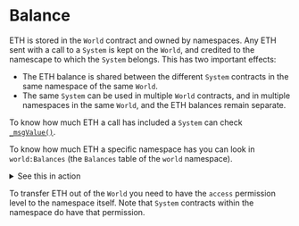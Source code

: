 
# Balance

ETH is stored in the `World` contract and owned by namespaces.
Any ETH sent with a call to a `System` is kept on the `World`, and credited to the namescape to which the `System` belongs.
This has two important effects:

- The ETH balance is shared between the different `System` contracts in the same namespace of the same `World`.
- The same `System` can be used in multiple `World` contracts, and in multiple namespaces in the same `World`, and the ETH balances remain separate.

To know how much ETH a call has included a `System` can check [`_msgValue()`](https://github.com/latticexyz/mud/blob/main/packages/world/src/WorldContext.sol#L34-L36).

To know how much ETH a specific namespace has you can look in `world:Balances` (the `Balances` table of the `world` namespace).

<details>

<summary>See this in action</summary>

1. Have a MUD application running.
   The easiest way to do this is to [run the template locally](/template/typescript/getting-started).

1. Here we are not concerned with the client, so change to the `contracts` page.
   Because we are not concerned with the client, all the file names will be relative to `.../packages/contracts`.

   ```sh copy
   cd packages/contracts
   ```

1. Create a `.env` file with:

   - `PRIVATE_KEY` - the private key of an account that has ETH on the blockchain.
   - `WORLD_ADDRESS` - the address of the `World` to which you add the namespace.

   If you are using the template with a fresh `pnpm dev`, then you can use this `.env`:

   ```sh filename=".env" copy
   # Anvil default private key for the second account
   # (NOT the account that deployed the World)
   PRIVATE_KEY=0x59c6995e998f97a5a0044966f0945389dc9e86dae88c7a8412f4603b6b78690d

   # Address for the world we are extending
   WORLD_ADDRESS=0x6e9474e9c83676b9a71133ff96db43e7aa0a4342
   ```

1. Create this file as `scripts/GetBalance.s.sol`.

   ```solidity filename="GetBalance.s.sol" copy
   // SPDX-License-Identifier: MIT
   pragma solidity >=0.8.21;

   import { Script } from "forge-std/Script.sol";
   import { console } from "forge-std/console.sol";
   import { Balances } from "@latticexyz/world/src/codegen/tables/Balances.sol";
   import { StoreSwitch } from "@latticexyz/store/src/StoreSwitch.sol";
   import { ResourceId } from "@latticexyz/store/src/ResourceId.sol";
   import { WorldResourceIdLib } from "@latticexyz/world/src/WorldResourceId.sol";

   contract GetBalance is Script {
     function run() external {
       address worldAddress = vm.envAddress("WORLD_ADDRESS");
       StoreSwitch.setStoreAddress(worldAddress);
       console.log("World at:", worldAddress);
       ResourceId nsResource = WorldResourceIdLib.encodeNamespace(bytes14(""));
       console.log("Namespace ID: %x", uint256(ResourceId.unwrap(nsResource)));
       uint256 balance = Balances.get(nsResource);
       console.log("Balance: %d wei", balance);
     }
   }
   ```

   <details>

   <summary>Explanation</summary>

   ```solidity
   // SPDX-License-Identifier: MIT
   pragma solidity >=0.8.21;
   ```

   Standard Solidity boilerplate

   ```solidity
   import { Script } from "forge-std/Script.sol";
   import { console } from "forge-std/console.sol";
   ```

   Standard [`forge` script](https://book.getfoundry.sh/tutorials/solidity-scripting) boilerplate.

   ```solidity
   import { Balances } from "@latticexyz/world/src/codegen/tables/Balances.sol";
   ```

   The `Balances` table contains namespace balances.
   Note that while this table's Solidity code is available as part of the library, it is a standard MUD table and as such gets created from [a `mud.config.ts` file](https://github.com/latticexyz/mud/blob/main/packages/world/mud.config.ts#L55-L62).

   ```solidity
   import { StoreSwitch } from "@latticexyz/store/src/StoreSwitch.sol";
   ```

   We need [this file](https://github.com/latticexyz/mud/blob/main/packages/store/src/StoreSwitch.sol) to specify the `World`'s address.

   ```solidity
   import { ResourceId } from "@latticexyz/store/src/ResourceId.sol";
   import { WorldResourceIdLib } from "@latticexyz/world/src/WorldResourceId.sol";
   ```

   We need the namespace's `ResourceId`.

   ```solidity
   contract GetBalance is Script {
       function run() external {
           address worldAddress = vm.envAddress("WORLD_ADDRESS");
   ```

   Get `WORLD_ADDRESS` from `.env`.

   ```solidity
          StoreSwitch.setStoreAddress(worldAddress);
          console.log("World at:", worldAddress);
   ```

   [Set the address of the `World`](https://github.com/latticexyz/mud/blob/main/packages/store/src/StoreSwitch.sol#L58-L65) so future data calls to go to the correct location.

   ```solidity
          ResourceId nsResource = WorldResourceIdLib.encodeNamespace(bytes14(""));
          console.log("Namespace ID: %x", uint256(ResourceId.unwrap(nsResource)));
   ```

   Create the `ResourceId` for the root namespace.

   ```solidity
          uint256 balance = Balances.get(nsResource);
          console.log("Balance: %d wei", balance);
      }
   }
   ```

   Finally, get the balance from the `world:Balances` table.

   </details>

1. Source the `.env` file (we are going to use the variables there to transfer ETH to the namespace's account).

   ```sh copy
   source .env
   ```

1. To allow `increment` to accept wei, edit `src/systems/IncrementSystem.sol` to make it `payable`:

   <CollapseCode>

   ```solidity filename="IncrementSystem.sol" showLineNumbers copy {8}
   // SPDX-License-Identifier: MIT
   pragma solidity >=0.8.21;

   import { System } from "@latticexyz/world/src/System.sol";
   import { Counter } from "../codegen/index.sol";

   contract IncrementSystem is System {
     function increment() public payable returns (uint32) {
       uint32 counter = Counter.get();
       uint32 newValue = counter + 1;
       Counter.set(newValue);
       return newValue;
     }
   }
   ```

   </CollapseCode>

</details>

To transfer ETH out of the `World` you need to have the `access` permission level to the namespace itself.
Note that `System` contracts within the namespace do have that permission.

